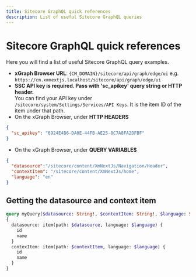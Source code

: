```yaml
---
title: Sitecore GraphQL quick references
description: List of useful Sitecore GraphQL queries
---
```


# Sitecore GraphQL quick references
Here you will find a list of useful Sitecore GraphQL query examples.

* **xGraph Browser URL**: `{CM_DOMAIN}/sitecore/api/graph/edge/ui` e.g. `https://cm.xmnextjs.localhost/sitecore/api/graph/edge/ui`
* **SSC API key is required. Pass with 'sc_apikey' query string or HTTP header.**  
You can find your API key under `/sitecore/system/Settings/Services/API Keys`. It is the item ID of the item under that path.  
* On the xGraph Browser, under **HTTP HEADERS**
``` json
{
  "sc_apikey": "6924E4B6-DA0E-44FB-AE25-8C7A8FA2DFBF"
}
```
* On the xGraph Browser, under **QUERY VARIABLES**
``` json
{
  "datasource":"/sitecore/content/XmNextJs/Navigation/Header",
  "contextItem": "/sitecore/content/XmNextJs/home",
  "language": "en"
}
```

## Getting the datasource and context item
``` graphql
query myQuery($datasource: String!, $contextItem: String!, $language: String!)
{
  datasource: item(path: $datasource, language: $language) {
    id
    name
  }
  contexItem: item(path: $contextItem, language: $language) {
    id
    name
  }
}
```
